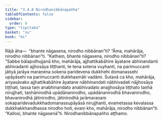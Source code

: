 ```yaml
---
title: "3.4.8 Nirodhanibbānapañha"
tableOfContents: false
sidebar:
  order: 9
type: "tipitaka"
basket: "su"
book: "mi"
---
```



<DynamicBreadcrumb />

<Division number="70" book="mi" bookNo="28">

<Paragraph number="349" book="mi">
Rājā āha—  “bhante nāgasena, nirodho nibbānan”ti? “Āma, mahārāja, nirodho nibbānan”ti. “Kathaṃ, bhante nāgasena, nirodho nibbānan”ti? “Sabbe bālaputhujjanā kho, mahārāja, ajjhattikabāhire āyatane abhinandanti abhivadanti ajjhosāya tiṭṭhanti, te tena sotena vuyhanti, na parimuccanti jātiyā jarāya maraṇena sokena paridevena dukkhehi domanassehi upāyāsehi na parimuccanti dukkhasmāti vadāmi. Sutavā ca kho, mahārāja, ariyasāvako ajjhattikabāhire āyatane nābhinandati nābhivadati nājjhosāya tiṭṭhati, tassa taṃ anabhinandato anabhivadato anajjhosāya tiṭṭhato taṇhā nirujjhati, taṇhānirodhā upādānanirodho, upādānanirodhā bhavanirodho, bhavanirodhā jātinirodho, jātinirodhā jarāmaraṇaṃ sokaparidevadukkhadomanassupāyāsā nirujjhanti, evametassa kevalassa dukkhakkhandhassa nirodho hoti, evaṃ kho, mahārāja, nirodho nibbānan”ti.
</Paragraph>

<Paragraph number="350" book="mi">
“Kallosi, bhante nāgasenā”ti.

</Paragraph>
</Division>

<Paragraph number="351" type="center" book="mi">
Nirodhanibbānapañho aṭṭhamo.
</Paragraph>